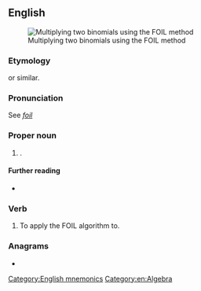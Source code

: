 {{also|foil}}
==English==
[[Image:MonkeyFaceFOILRule.JPG|thumb|Multiplying two binomials using the FOIL method]]

===Etymology===
{{acronym of|[[first]] [[outer]] [[inner]] [[last]]|nodot=1|lang=en}} or similar.

===Pronunciation===
See ''[[foil]]''

===Proper noun===
{{en-proper noun}}

# {{lb|en|mnemonic}} {{n-g|An acronym for the [[algorithm]] for [[multiply]]ing two [[binomial]]s}}.

====Further reading====
* {{projectlink|wikipedia|FOIL method}}

===Verb===
{{en-verb}}

# {{lb|en|transitive}} To apply the FOIL algorithm to.

===Anagrams===
* {{anagrams|en|a=filo|Filo|LIFO|filo|lo-fi}}

[[Category:English mnemonics]]
[[Category:en:Algebra]]